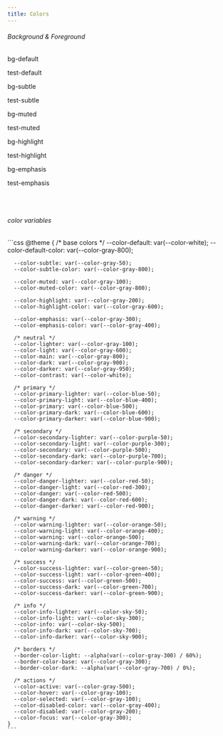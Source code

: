 ```yaml
---
title: Colors
---
```


###### Background & Foreground

<div class='border border-light rounded-2xl p-4 not-prose'>
  <div class="grid grid-cols-3 gap-2">
    <div class='h-[100px] bg-default text-default p-4 rounded-xl'>
      <p>bg-default</p>
      <p class='mb-0'>test-default</p>
    </div>
    <div class='h-[100px] bg-subtle text-subtle p-4 rounded-xl'>
      <p>bg-subtle</p>
      <p class='mb-0'>test-subtle</p>
    </div>
    <div class='h-[100px] bg-muted text-muted p-4 rounded-xl'>
      <p>bg-muted</p>
      <p class='mb-0'>test-muted</p>
    </div>
    <div class='h-[100px] bg-highlight text-highlight p-4 rounded-xl'>
      <p>bg-highlight</p>
      <p class='mb-0'>test-highlight</p>
    </div>
    <div class='h-[100px] bg-emphasis text-emphasis p-4 rounded-xl'>
      <p>bg-emphasis</p>
      <p class='mb-0'>test-emphasis</p>
    </div>
  </div>
</div>
<br/>
<br/>

###### color variables

<Example>
  <div slot="code">
    ```css
    @theme {
      /* base colors */
      --color-default: var(--color-white);
      --color-default-color: var(--color-gray-800);

      --color-subtle: var(--color-gray-50);
      --color-subtle-color: var(--color-gray-800);

      --color-muted: var(--color-gray-100);
      --color-muted-color: var(--color-gray-800);

      --color-highlight: var(--color-gray-200);
      --color-highlight-color: var(--color-gray-600);

      --color-emphasis: var(--color-gray-300);
      --color-emphasis-color: var(--color-gray-400);

      /* neutral */
      --color-lighter: var(--color-gray-100);
      --color-light: var(--color-gray-600);
      --color-main: var(--color-gray-800);
      --color-dark: var(--color-gray-900);
      --color-darker: var(--color-gray-950);
      --color-contrast: var(--color-white);

      /* primary */
      --color-primary-lighter: var(--color-blue-50);
      --color-primary-light: var(--color-blue-400);
      --color-primary: var(--color-blue-500);
      --color-primary-dark: var(--color-blue-600);
      --color-primary-darker: var(--color-blue-900);

      /* secondary */
      --color-secondary-lighter: var(--color-purple-50);
      --color-secondary-light: var(--color-purple-300);
      --color-secondary: var(--color-purple-500);
      --color-secondary-dark: var(--color-purple-700);
      --color-secondary-darker: var(--color-purple-900);

      /* danger */
      --color-danger-lighter: var(--color-red-50);
      --color-danger-light: var(--color-red-300);
      --color-danger: var(--color-red-500);
      --color-danger-dark: var(--color-red-600);
      --color-danger-darker: var(--color-red-900);

      /* warning */
      --color-warning-lighter: var(--color-orange-50);
      --color-warning-light: var(--color-orange-400);
      --color-warning: var(--color-orange-500);
      --color-warning-dark: var(--color-orange-700);
      --color-warning-darker: var(--color-orange-900);

      /* success */
      --color-success-lighter: var(--color-green-50);
      --color-success-light: var(--color-green-400);
      --color-success: var(--color-green-500);
      --color-success-dark: var(--color-green-700);
      --color-success-darker: var(--color-green-900);

      /* info */
      --color-info-lighter: var(--color-sky-50);
      --color-info-light: var(--color-sky-300);
      --color-info: var(--color-sky-500);
      --color-info-dark: var(--color-sky-700);
      --color-info-darker: var(--color-sky-900);

      /* borders */
      --border-color-light: --alpha(var(--color-gray-300) / 60%);
      --border-color-base: var(--color-gray-300);
      --border-color-dark: --alpha(var(--color-gray-700) / 0%);

      /* actions */
      --color-active: var(--color-gray-500);
      --color-hover: var(--color-gray-100);
      --color-selected: var(--color-gray-100);
      --color-disabled-color: var(--color-gray-400);
      --color-disabled: var(--color-gray-200);
      --color-focus: var(--color-gray-300);
    }
    ```

  </div>
</Example>
